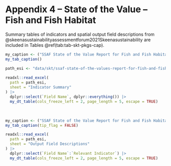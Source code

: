 

# **Appendix 4 – State of the Value – Fish and Fish Habitat** {-#app-esi}

Summary tables of indicators and spatial output field descriptions from @skeenasustainabilityassessmentforum2021Skeenasustainability 
are included in Tables \@ref(tab:tab-skt-pkgs-cap). 

```r
my_caption <- ("SSAF State of the Value Report for Fish and Fish Habitat - indicator summaries.")
my_tab_caption()
```


```r
path_esi <- "data/skt/ssaf-state-of-the-values-report-for-fish-and-fish-habitat-2020-data/ssaf_esi_t1_watershed_datadict_2020-11-17.xlsx"
  
readxl::read_excel(
  path = path_esi,
  sheet = "Indicator Summary"
) |> 
  dplyr::select(`Field Name`, dplyr::everything()) |> 
  my_dt_table(cols_freeze_left = 2, page_length = 5, escape = TRUE)

```

<br>

```r
my_caption <- ("SSAF State of the Value Report for Fish and Fish Habitat - field descriptions")
my_tab_caption(tip_flag = FALSE)
```


```r

readxl::read_excel(
  path = path_esi,
  sheet = "Output Field Descriptions"
) |> 
  dplyr::select(`Field Name`:`Relevant Indicator`) |> 
  my_dt_table(cols_freeze_left = 2, page_length = 5, escape = TRUE)

```


